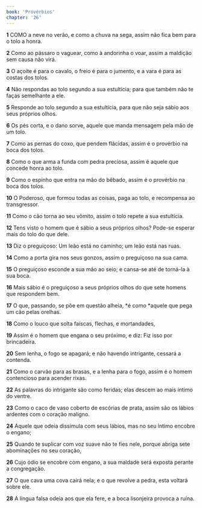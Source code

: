 ```yaml
---
book: 'Provérbios'
chapter: '26'
---
```


**1** COMO a neve no verão, e como a chuva na sega, assim não fica bem para o tolo a honra.

**2** Como ao pássaro o vaguear, como à andorinha o voar, assim a maldição sem causa não virá.

**3** O açoite é para o cavalo, o freio é para o jumento, e a vara é para as costas dos tolos.

**4** Não respondas ao tolo segundo a sua estultícia; para que também não te faças semelhante a ele.

**5** Responde ao tolo segundo a sua estultícia, para que não seja sábio aos seus próprios olhos.

**6** Os pés corta, e o dano sorve, aquele que manda mensagem pela mão de um tolo.

**7** Como as pernas do coxo, que pendem flácidas, assim é o provérbio na boca dos tolos.

**8** Como o que arma a funda com pedra preciosa, assim é aquele que concede honra ao tolo.

**9** Como o espinho que entra na mão do bêbado, assim é o provérbio na boca dos tolos.

**10** O Poderoso, que formou todas as coisas, paga ao tolo, e recompensa ao transgressor.

**11** Como o cão torna ao seu vômito, assim o tolo repete a sua estultícia.

**12** Tens visto o homem que é sábio a seus próprios olhos? Pode-se esperar mais do tolo do que dele.

**13** Diz o preguiçoso: Um leão está no caminho; um leão está nas ruas.

**14** Como a porta gira nos seus gonzos, assim o preguiçoso na sua cama.

**15** O preguiçoso esconde a sua mão ao seio; e cansa-se até de torná-la à sua boca.

**16** Mais sábio é o preguiçoso a seus próprios olhos do que sete homens que respondem bem.

**17** O que, passando, se põe em questão alheia, *é como *aquele que pega um cão pelas orelhas.

**18** Como o louco que solta faíscas, flechas, e mortandades,

**19** Assim é o homem que engana o seu próximo, e diz: Fiz isso por brincadeira.

**20** Sem lenha, o fogo se apagará; e não havendo intrigante, cessará a contenda.

**21** Como o carvão para as brasas, e a lenha para o fogo, assim é o homem contencioso para acender rixas.

**22** As palavras do intrigante são como feridas; elas descem ao mais íntimo do ventre.

**23** Como o caco de vaso coberto de escórias de prata, assim são os lábios ardentes com o coração maligno.

**24** Aquele que odeia dissimula com seus lábios, mas no seu íntimo encobre o engano;

**25** Quando te suplicar com voz suave não te fies nele, porque abriga sete abominações no seu coração,

**26** Cujo ódio se encobre com engano, a sua maldade será exposta perante a congregação.

**27** O que cava uma cova cairá nela; e o que revolve a pedra, esta voltará sobre ele.

**28** A língua falsa odeia aos que ela fere, e a boca lisonjeira provoca a ruína.
